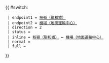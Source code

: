 {{ #switch: {{{format|}}}
  | endpoint1 = [[聯和墟巴士總站|粉嶺（聯和墟）]]
  | endpoint2 = [[機場（地面運輸中心）巴士總站|機場（地面運輸中心）]]
  | direction = 2
  | status =
  | inline = [[聯和墟巴士總站|粉嶺（聯和墟）]] ↔ [[機場（地面運輸中心）巴士總站|機場（地面運輸中心）]]
  | normal =
  | full =
}}<noinclude>{{Documentation}}</noinclude>